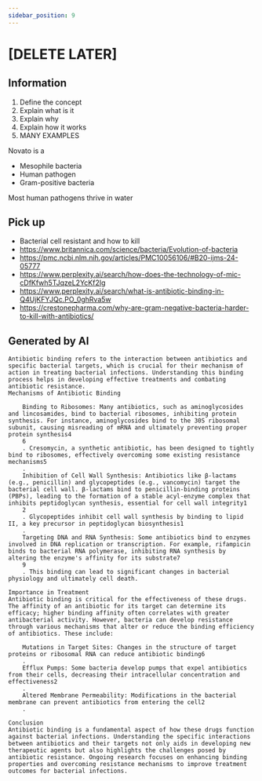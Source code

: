```yaml
---
sidebar_position: 9
---
```

# [DELETE LATER]

## Information
1. Define the concept
2. Explain what is it
3. Explain why
4. Explain how it works
5. MANY EXAMPLES

Novato is a
- Mesophile bacteria
- Human pathogen
- Gram-positive bacteria

Most human pathogens thrive in water

## Pick up
- Bacterial cell resistant and how to kill
- https://www.britannica.com/science/bacteria/Evolution-of-bacteria
- https://pmc.ncbi.nlm.nih.gov/articles/PMC10056106/#B20-ijms-24-05777
- https://www.perplexity.ai/search/how-does-the-technology-of-mic-cDfKfwh5TJqzeL2YcKf2Ig
- https://www.perplexity.ai/search/what-is-antibiotic-binding-in-Q4UjKFYJQc.PO_0ghRva5w
- https://crestonepharma.com/why-are-gram-negative-bacteria-harder-to-kill-with-antibiotics/

## Generated by AI
```
Antibiotic binding refers to the interaction between antibiotics and specific bacterial targets, which is crucial for their mechanism of action in treating bacterial infections. Understanding this binding process helps in developing effective treatments and combating antibiotic resistance.
Mechanisms of Antibiotic Binding

    Binding to Ribosomes: Many antibiotics, such as aminoglycosides and lincosamides, bind to bacterial ribosomes, inhibiting protein synthesis. For instance, aminoglycosides bind to the 30S ribosomal subunit, causing misreading of mRNA and ultimately preventing proper protein synthesis4
    6
    . Cresomycin, a synthetic antibiotic, has been designed to tightly bind to ribosomes, effectively overcoming some existing resistance mechanisms5
    .
    Inhibition of Cell Wall Synthesis: Antibiotics like β-lactams (e.g., penicillin) and glycopeptides (e.g., vancomycin) target the bacterial cell wall. β-lactams bind to penicillin-binding proteins (PBPs), leading to the formation of a stable acyl-enzyme complex that inhibits peptidoglycan synthesis, essential for cell wall integrity1
    2
    . Glycopeptides inhibit cell wall synthesis by binding to lipid II, a key precursor in peptidoglycan biosynthesis1
    .
    Targeting DNA and RNA Synthesis: Some antibiotics bind to enzymes involved in DNA replication or transcription. For example, rifampicin binds to bacterial RNA polymerase, inhibiting RNA synthesis by altering the enzyme's affinity for its substrate7
    9
    . This binding can lead to significant changes in bacterial physiology and ultimately cell death.

Importance in Treatment
Antibiotic binding is critical for the effectiveness of these drugs. The affinity of an antibiotic for its target can determine its efficacy; higher binding affinity often correlates with greater antibacterial activity. However, bacteria can develop resistance through various mechanisms that alter or reduce the binding efficiency of antibiotics. These include:

    Mutations in Target Sites: Changes in the structure of target proteins or ribosomal RNA can reduce antibiotic binding6
    .
    Efflux Pumps: Some bacteria develop pumps that expel antibiotics from their cells, decreasing their intracellular concentration and effectiveness2
    .
    Altered Membrane Permeability: Modifications in the bacterial membrane can prevent antibiotics from entering the cell2
    .

Conclusion
Antibiotic binding is a fundamental aspect of how these drugs function against bacterial infections. Understanding the specific interactions between antibiotics and their targets not only aids in developing new therapeutic agents but also highlights the challenges posed by antibiotic resistance. Ongoing research focuses on enhancing binding properties and overcoming resistance mechanisms to improve treatment outcomes for bacterial infections.
```